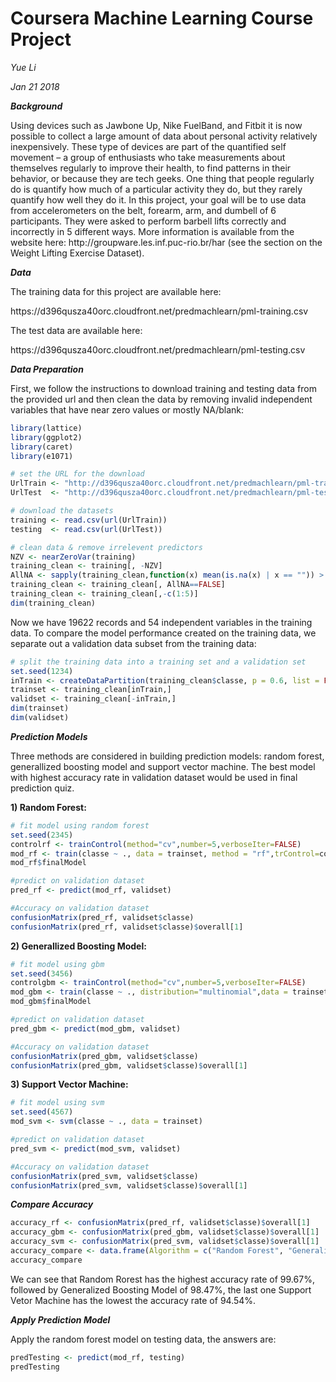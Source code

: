 Coursera Machine Learning Course Project
========================================================
*Yue Li*

*Jan 21 2018*




***Background***

Using devices such as Jawbone Up, Nike FuelBand, and Fitbit it is now possible to collect a large amount of data about personal activity relatively inexpensively. These type of devices are part of the quantified self movement – a group of enthusiasts who take measurements about themselves regularly to improve their health, to find patterns in their behavior, or because they are tech geeks. One thing that people regularly do is quantify how much of a particular activity they do, but they rarely quantify how well they do it. In this project, your goal will be to use data from accelerometers on the belt, forearm, arm, and dumbell of 6 participants. They were asked to perform barbell lifts correctly and incorrectly in 5 different ways. More information is available from the website here: http://groupware.les.inf.puc-rio.br/har (see the section on the Weight Lifting Exercise Dataset).


***Data***

The training data for this project are available here:

https://d396qusza40orc.cloudfront.net/predmachlearn/pml-training.csv

The test data are available here:

https://d396qusza40orc.cloudfront.net/predmachlearn/pml-testing.csv



***Data Preparation***

First, we follow the instructions to download training and testing data from the provided url and then clean the data by removing invalid independent variables that have near zero values or mostly NA/blank:

```r
library(lattice)
library(ggplot2)
library(caret)
library(e1071)

# set the URL for the download
UrlTrain <- "http://d396qusza40orc.cloudfront.net/predmachlearn/pml-training.csv"
UrlTest  <- "http://d396qusza40orc.cloudfront.net/predmachlearn/pml-testing.csv"

# download the datasets
training <- read.csv(url(UrlTrain))
testing  <- read.csv(url(UrlTest))

# clean data & remove irrelevent predictors
NZV <- nearZeroVar(training)
training_clean <- training[, -NZV]
AllNA <- sapply(training_clean,function(x) mean(is.na(x) | x == "")) > 0.95
training_clean <- training_clean[, AllNA==FALSE]
training_clean <- training_clean[,-c(1:5)]
dim(training_clean)
```

Now we have 19622 records and 54 independent variables in the training data. To compare the model performance created on the training data, we separate out a validation data subset from the training data:

```r
# split the training data into a training set and a validation set
set.seed(1234)
inTrain <- createDataPartition(training_clean$classe, p = 0.6, list = FALSE)
trainset <- training_clean[inTrain,]
validset <- training_clean[-inTrain,]
dim(trainset)
dim(validset)
```


***Prediction Models***

Three methods are considered in building prediction models: random forest, generallized boosting model and support vector machine. The best model with highest accuracy rate in validation dataset would be used in final prediction quiz.

**1) Random Forest:**

```r
# fit model using random forest
set.seed(2345)
controlrf <- trainControl(method="cv",number=5,verboseIter=FALSE)
mod_rf <- train(classe ~ ., data = trainset, method = "rf",trControl=controlrf)
mod_rf$finalModel

#predict on validation dataset
pred_rf <- predict(mod_rf, validset)

#Accuracy on validation dataset
confusionMatrix(pred_rf, validset$classe)
confusionMatrix(pred_rf, validset$classe)$overall[1]
```

**2) Generallized Boosting Model:**

```r
# fit model using gbm
set.seed(3456)
controlgbm <- trainControl(method="cv",number=5,verboseIter=FALSE)
mod_gbm <- train(classe ~ ., distribution="multinomial",data = trainset, method = "gbm",trControl=controlgbm,verbose=FALSE)
mod_gbm$finalModel

#predict on validation dataset
pred_gbm <- predict(mod_gbm, validset)

#Accuracy on validation dataset
confusionMatrix(pred_gbm, validset$classe)
confusionMatrix(pred_gbm, validset$classe)$overall[1]
```


**3) Support Vector Machine:**

```r
# fit model using svm
set.seed(4567)
mod_svm <- svm(classe ~ ., data = trainset)

#predict on validation dataset
pred_svm <- predict(mod_svm, validset)

#Accuracy on validation dataset
confusionMatrix(pred_svm, validset$classe)
confusionMatrix(pred_svm, validset$classe)$overall[1]
```

***Compare Accuracy***
```r
accuracy_rf <- confusionMatrix(pred_rf, validset$classe)$overall[1]
accuracy_gbm <- confusionMatrix(pred_gbm, validset$classe)$overall[1]
accuracy_svm <- confusionMatrix(pred_svm, validset$classe)$overall[1]
accuracy_compare <- data.frame(Algorithm = c("Random Forest", "Generalized Boosting Model", "Support Vector Machine"), Accuracy = c(accuracy_rf, accuracy_gbm, accuracy_svm))
accuracy_compare
```
We can see that Random Rorest has the highest accuracy rate of 99.67%, followed by Generalized Boosting Model of 98.47%, the last one Support Vetor Machine has the lowest the accuracy rate of 94.54%.

***Apply Prediction Model***

Apply the random forest model on testing data, the answers are:

```r
predTesting <- predict(mod_rf, testing)
predTesting
```

